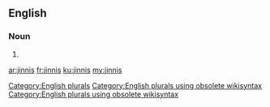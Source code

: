 ==English==

===Noun===
{{head|en}}

# {{plural of|jinni}}

[[Category:English plurals]][[Category:English plurals using obsolete wikisyntax]][[Category:English plurals using obsolete wikisyntax]]

[[ar:jinnis]]
[[fr:jinnis]]
[[ku:jinnis]]
[[my:jinnis]]